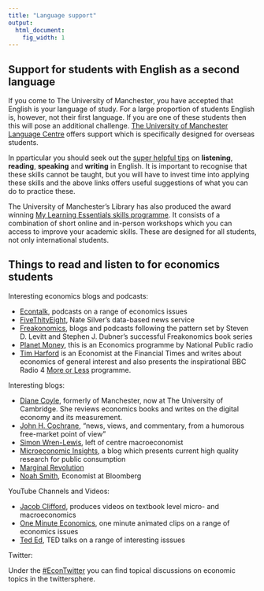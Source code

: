 ```yaml
---
title: "Language support"
output:
  html_document:
    fig_width: 1
---
```


## Support for students with English as a second language

If you come to The University of Manchester, you have accepted that English is your language of study. For a large proportion of students English is, however, not their first language. If you are one of these students then this will pose an additional challenge. [The University of Manchester Language Centre](https://www.languagecentre.manchester.ac.uk/resources/support-and-advice/) offers support which is specifically designed for overseas students. 

In pparticular you should seek out the [super helpful tips](https://www.languagecentre.manchester.ac.uk/resources/support-and-advice/helpsheets-and-worksheets/) on **listening**, **reading**, **speaking** and **writing** in English. It is important to recognise that these skills cannot be taught, but you will have to invest time into applying these skills and the above links offers useful suggestions of what you can do to practice these.

The University of Manchester's Library has also produced the award winning [My Learning Essentials skills programme](https://www.library.manchester.ac.uk/using-the-library/students/training-and-skills-support/my-learning-essentials/). It consists of a combination of short online and in-person workshops which you can access to improve your academic skills. These are designed for all students, not only international students.

## Things to read and listen to for economics students {#reading}

Interesting economics blogs and podcasts:

* [Econtalk](http://www.econtalk.org/), podcasts on a range of economics issues  
* [FiveThityEight](https://fivethirtyeight.com/economics/), Nate Silver's data-based news service  
* [Freakonomics](http://freakonomics.com/), blogs and podcasts following the pattern set by Steven D. Levitt and Stephen J. Dubner's successful Freakonomics book series   
* [Planet Money](http://planetmoney.com/), this is an Economics programme by National Public radio  
* [Tim Harford](http://timharford.com/) is an Economist at the Financial Times and writes about economics of general interest and also presents the inspirational BBC Radio 4 [More or Less](https://www.bbc.co.uk/programmes/p02nrss1) programme.


Interesting blogs:

* [Diane Coyle](http://www.enlightenmenteconomics.com/blog/), formerly of Manchester, now at The University of Cambridge. She reviews economics books and writes on the digital economy and its measurement.  
* [John H. Cochrane](https://johnhcochrane.blogspot.com/), "news, views, and commentary, from a humorous free-market point of view"  
* [Simon Wren-Lewis](https://mainlymacro.blogspot.com/), left of centre macroeconomist 
* [Microeconomic Insights](https://microeconomicinsights.org/), a blog which presents current high quality research for public consumption  
* [Marginal Revolution](https://marginalrevolution.com/)
* [Noah Smith](http://noahpinionblog.blogspot.com/), Economist at Bloomberg


YouTube Channels and Videos:

* [Jacob Clifford](https://www.youtube.com/user/ACDCLeadership), produces videos on textbook level micro- and macroeconomics  
* [One Minute Economics](https://www.youtube.com/channel/UCpsroJwsVKQvRH3ZqdvRetQ), one minute animated clips on a range of economics issues  
* [Ted Ed](https://www.youtube.com/user/TEDEducation), TED talks on a range of interesting isssues  

Twitter:

Under the [#EconTwitter](https://twitter.com/search?q=%23EconTwitter&src=typd) you can find topical discussions on economic topics in the twittersphere. 
